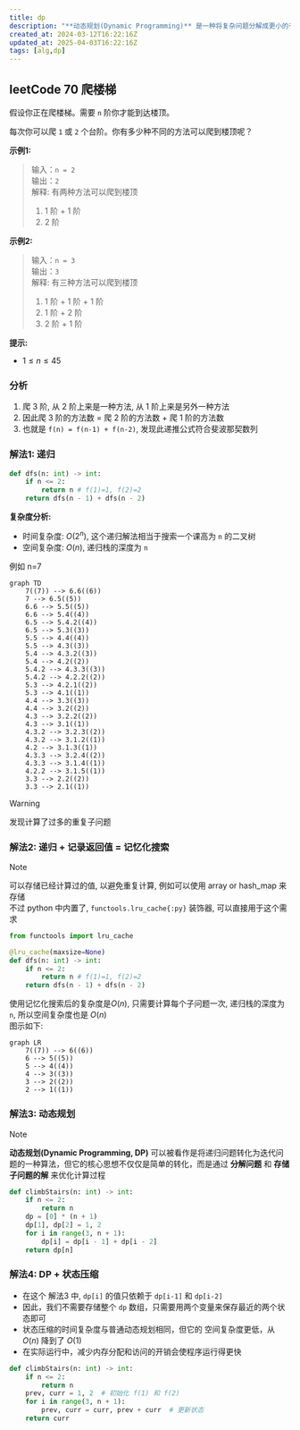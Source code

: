```yaml
---
title: dp
description: "**动态规划(Dynamic Programming)** 是一种将复杂问题分解成更小的子问题的方法, 通过保存子问题的结果来避免重复计算"
created_at: 2024-03-12T16:22:16Z
updated_at: 2025-04-03T16:22:16Z
tags: [alg,dp]
---
```


## leetCode 70 爬楼梯

假设你正在爬楼梯。需要 `n` 阶你才能到达楼顶。

每次你可以爬 `1` 或 `2` 个台阶。你有多少种不同的方法可以爬到楼顶呢？

**示例1:**
> 输入：`n = 2`<br/>
> 输出：`2`<br/>
> 解释: 有两种方法可以爬到楼顶
> 1. 1 阶 + 1 阶
> 2. 2 阶

**示例2:**
> 输入：`n = 3`<br/>
> 输出：`3`<br/>
> 解释: 有三种方法可以爬到楼顶
> 1. 1 阶 + 1 阶 + 1 阶
> 2. 1 阶 + 2 阶
> 3. 2 阶 + 1 阶

**提示:**
- $1 \leq n \leq 45$

### 分析
1. 爬 3 阶, 从 2 阶上来是一种方法, 从 1 阶上来是另外一种方法
2. 因此爬 3 阶的方法数 = 爬 2 阶的方法数 + 爬 1 阶的方法数
3. 也就是 `f(n) = f(n-1) + f(n-2)`, 发现此递推公式符合斐波那契数列
### 解法1: 递归
```py
def dfs(n: int) -> int:
    if n <= 2:
        return n # f(1)=1, f(2)=2
    return dfs(n - 1) + dfs(n - 2)
```
**复杂度分析:**
- 时间复杂度: $O(2^n)$, 这个递归解法相当于搜索一个课高为 `n` 的二叉树
- 空间复杂度: $O(n)$, 递归栈的深度为 `n`

例如 n=7
```mermaid
graph TD
    7((7)) --> 6.6((6))
    7 --> 6.5((5))
    6.6 --> 5.5((5))
    6.6 --> 5.4((4))
    6.5 --> 5.4.2((4))
    6.5 --> 5.3((3))
    5.5 --> 4.4((4))
    5.5 --> 4.3((3))
    5.4 --> 4.3.2((3))
    5.4 --> 4.2((2))
    5.4.2 --> 4.3.3((3))
    5.4.2 --> 4.2.2((2))
    5.3 --> 4.2.1((2))
    5.3 --> 4.1((1))
    4.4 --> 3.3((3))
    4.4 --> 3.2((2))
    4.3 --> 3.2.2((2))
    4.3 --> 3.1((1))
    4.3.2 --> 3.2.3((2))
    4.3.2 --> 3.1.2((1))
    4.2 --> 3.1.3((1))
    4.3.3 --> 3.2.4((2))
    4.3.3 --> 3.1.4((1))
    4.2.2 --> 3.1.5((1))
    3.3 --> 2.2((2))
    3.3 --> 2.1((1))
```
> [!warning]
> 发现计算了过多的重复子问题
### 解法2: 递归 + 记录返回值 = 记忆化搜索
> [!note]
> 可以存储已经计算过的值, 以避免重复计算, 例如可以使用 array or hash_map 来存储<br/>
> 不过 python 中内置了, `functools.lru_cache{:py}` 装饰器, 可以直接用于这个需求
```py
from functools import lru_cache

@lru_cache(maxsize=None)
def dfs(n: int) -> int:
    if n <= 2:
        return n # f(1)=1, f(2)=2
    return dfs(n - 1) + dfs(n - 2)
```
使用记忆化搜索后的复杂度是$O(n)$, 只需要计算每个子问题一次, 递归栈的深度为 `n`, 所以空间复杂度也是 $O(n)$<br/>
图示如下:
```mermaid
graph LR
    7((7)) --> 6((6))
    6 --> 5((5))
    5 --> 4((4))
    4 --> 3((3))
    3 --> 2((2))
    2 --> 1((1))
```
### 解法3: 动态规划
> [!note]
> **动态规划(Dynamic Programming, DP)** 可以被看作是将递归问题转化为迭代问题的一种算法，但它的核心思想不仅仅是简单的转化，而是通过 **分解问题** 和 **存储子问题的解** 来优化计算过程
```py
def climbStairs(n: int) -> int:
    if n <= 2:
        return n
    dp = [0] * (n + 1)
    dp[1], dp[2] = 1, 2
    for i in range(3, n + 1):
        dp[i] = dp[i - 1] + dp[i - 2]
    return dp[n]
```
### 解法4: DP + 状态压缩
- 在这个 解法3 中, `dp[i]` 的值只依赖于 `dp[i-1]` 和 `dp[i-2]`
- 因此，我们不需要存储整个 `dp` 数组，只需要用两个变量来保存最近的两个状态即可
- 状态压缩的时间复杂度与普通动态规划相同，但它的 空间复杂度更低，从 $O(n)$ 降到了 $O(1)$
- 在实际运行中，减少内存分配和访问的开销会使程序运行得更快
```py
def climbStairs(n: int) -> int:
    if n <= 2:
        return n
    prev, curr = 1, 2  # 初始化 f(1) 和 f(2)
    for i in range(3, n + 1):
        prev, curr = curr, prev + curr  # 更新状态
    return curr
```